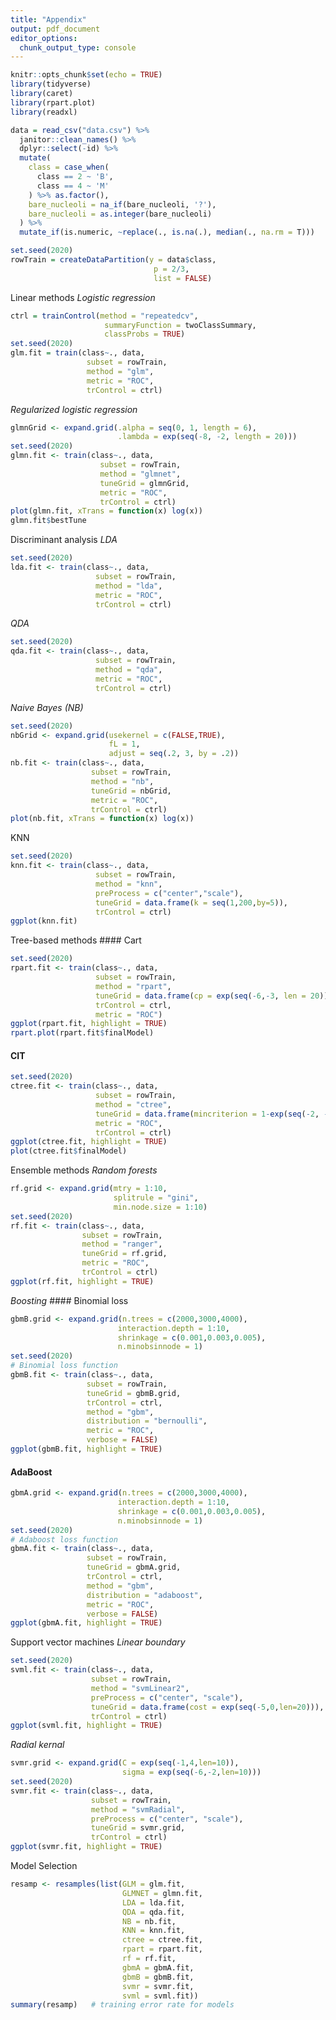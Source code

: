 ```yaml
---
title: "Appendix"
output: pdf_document
editor_options: 
  chunk_output_type: console
---
```


```r
knitr::opts_chunk$set(echo = TRUE)
library(tidyverse)
library(caret)
library(rpart.plot)
library(readxl)
```

```r
data = read_csv("data.csv") %>% 
  janitor::clean_names() %>% 
  dplyr::select(-id) %>%
  mutate(
    class = case_when(
      class == 2 ~ 'B',
      class == 4 ~ 'M'
    ) %>% as.factor(),
    bare_nucleoli = na_if(bare_nucleoli, '?'),
    bare_nucleoli = as.integer(bare_nucleoli)
  ) %>%
  mutate_if(is.numeric, ~replace(., is.na(.), median(., na.rm = T)))
```

```r
set.seed(2020)
rowTrain = createDataPartition(y = data$class,
                                p = 2/3,
                                list = FALSE)
```

Linear methods
*Logistic regression*
```r
ctrl = trainControl(method = "repeatedcv",
                     summaryFunction = twoClassSummary,
                     classProbs = TRUE)
set.seed(2020)
glm.fit = train(class~., data, 
                 subset = rowTrain,
                 method = "glm",
                 metric = "ROC",
                 trControl = ctrl)
```

*Regularized logistic regression*
```r
glmnGrid <- expand.grid(.alpha = seq(0, 1, length = 6),
                        .lambda = exp(seq(-8, -2, length = 20)))
set.seed(2020)
glmn.fit <- train(class~., data, 
                    subset = rowTrain,
                    method = "glmnet",
                    tuneGrid = glmnGrid,
                    metric = "ROC",
                    trControl = ctrl)
plot(glmn.fit, xTrans = function(x) log(x))   
glmn.fit$bestTune
```

Discriminant analysis
*LDA*
```r
set.seed(2020)
lda.fit <- train(class~., data, 
                   subset = rowTrain,
                   method = "lda",
                   metric = "ROC",
                   trControl = ctrl)
```

*QDA*
```r
set.seed(2020)
qda.fit <- train(class~., data, 
                   subset = rowTrain,
                   method = "qda",
                   metric = "ROC",
                   trControl = ctrl)
```

*Naive Bayes (NB)*
```r
set.seed(2020)
nbGrid <- expand.grid(usekernel = c(FALSE,TRUE),
                      fL = 1, 
                      adjust = seq(.2, 3, by = .2))
nb.fit <- train(class~., data, 
                  subset = rowTrain,
                  method = "nb",
                  tuneGrid = nbGrid,
                  metric = "ROC",
                  trControl = ctrl)
plot(nb.fit, xTrans = function(x) log(x))   
```

KNN
```r
set.seed(2020)
knn.fit <- train(class~., data, 
                   subset = rowTrain,
                   method = "knn",
                   preProcess = c("center","scale"),
                   tuneGrid = data.frame(k = seq(1,200,by=5)),
                   trControl = ctrl)
ggplot(knn.fit)
```

Tree-based methods
#### Cart
```r
set.seed(2020)
rpart.fit <- train(class~., data, 
                   subset = rowTrain,
                   method = "rpart",
                   tuneGrid = data.frame(cp = exp(seq(-6,-3, len = 20))),
                   trControl = ctrl,
                   metric = "ROC")
ggplot(rpart.fit, highlight = TRUE)
rpart.plot(rpart.fit$finalModel)
```

#### CIT
```r
set.seed(2020)
ctree.fit <- train(class~., data, 
                   subset = rowTrain,
                   method = "ctree",
                   tuneGrid = data.frame(mincriterion = 1-exp(seq(-2, -1, length = 20))),
                   metric = "ROC",
                   trControl = ctrl)
ggplot(ctree.fit, highlight = TRUE)
plot(ctree.fit$finalModel)
```

Ensemble methods
*Random forests*
```r
rf.grid <- expand.grid(mtry = 1:10,
                       splitrule = "gini",
                       min.node.size = 1:10)
set.seed(2020)
rf.fit <- train(class~., data,
                subset = rowTrain,
                method = "ranger",
                tuneGrid = rf.grid,
                metric = "ROC",
                trControl = ctrl)
ggplot(rf.fit, highlight = TRUE)
```

*Boosting*
#### Binomial loss
```r
gbmB.grid <- expand.grid(n.trees = c(2000,3000,4000),
                        interaction.depth = 1:10,
                        shrinkage = c(0.001,0.003,0.005),
                        n.minobsinnode = 1)
set.seed(2020)
# Binomial loss function
gbmB.fit <- train(class~., data,
                 subset = rowTrain, 
                 tuneGrid = gbmB.grid,
                 trControl = ctrl,
                 method = "gbm",
                 distribution = "bernoulli",
                 metric = "ROC",
                 verbose = FALSE)
ggplot(gbmB.fit, highlight = TRUE)
```

#### AdaBoost
```r
gbmA.grid <- expand.grid(n.trees = c(2000,3000,4000),
                        interaction.depth = 1:10,
                        shrinkage = c(0.001,0.003,0.005),
                        n.minobsinnode = 1)
set.seed(2020)
# Adaboost loss function
gbmA.fit <- train(class~., data,
                 subset = rowTrain, 
                 tuneGrid = gbmA.grid,
                 trControl = ctrl,
                 method = "gbm",
                 distribution = "adaboost",
                 metric = "ROC",
                 verbose = FALSE)
ggplot(gbmA.fit, highlight = TRUE)
```

Support vector machines
*Linear boundary*
```r
set.seed(2020)
svml.fit <- train(class~., data,
                  subset = rowTrain, 
                  method = "svmLinear2",
                  preProcess = c("center", "scale"),
                  tuneGrid = data.frame(cost = exp(seq(-5,0,len=20))),
                  trControl = ctrl)
ggplot(svml.fit, highlight = TRUE)
```

*Radial kernal*
```r
svmr.grid <- expand.grid(C = exp(seq(-1,4,len=10)),
                         sigma = exp(seq(-6,-2,len=10)))
set.seed(2020)             
svmr.fit <- train(class~., data, 
                  subset = rowTrain,
                  method = "svmRadial",
                  preProcess = c("center", "scale"),
                  tuneGrid = svmr.grid,
                  trControl = ctrl)
ggplot(svmr.fit, highlight = TRUE)
```

Model Selection
```r
resamp <- resamples(list(GLM = glm.fit, 
                         GLMNET = glmn.fit,
                         LDA = lda.fit, 
                         QDA = qda.fit,
                         NB = nb.fit, 
                         KNN = knn.fit,
                         ctree = ctree.fit, 
                         rpart = rpart.fit,
                         rf = rf.fit,
                         gbmA = gbmA.fit,
                         gbmB = gbmB.fit,
                         svmr = svmr.fit, 
                         svml = svml.fit))
summary(resamp)   # training error rate for models
```


